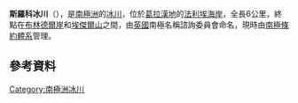 {{coord|69|25|S|68|31|W|display=title}}

'''斯羅科冰川'''（{{lang-en|Sirocco Glacier}}），是[[南極洲|南極洲]]的[[冰川|冰川]]，位於[[葛拉漢地|葛拉漢地]]的[[法利埃海岸|法利埃海岸]]，全長6公里，終點在[[布林德爾崖|布林德爾崖]]和[[埃傑爾山|埃傑爾山]]之間，由[[英國|英國]]南極名稱諮詢委員會命名，現時由[[南極條約體系|南極條約體系]]管理。

==參考資料==
{{usgs-gazetteer}}

{{DEFAULTSORT:Sirocco Glacier}}
[[Category:南極洲冰川|Category:南極洲冰川]]


{{FallièresCoast-geo-stub}}